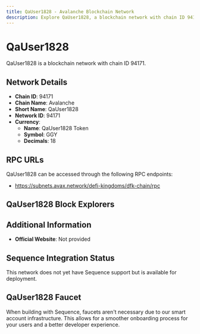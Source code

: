 ```yaml
--- 
title: QaUser1828 - Avalanche Blockchain Network
description: Explore QaUser1828, a blockchain network with chain ID 94171. Learn about its native currency, QaUser1828 Token, and how to interact with the network.
---
```


# QaUser1828

QaUser1828 is a blockchain network with chain ID 94171.

## Network Details

- **Chain ID**: 94171
- **Chain Name**: Avalanche
- **Short Name**: QaUser1828
- **Network ID**: 94171
- **Currency**: 
  - **Name**: QaUser1828 Token
  - **Symbol**: GGY
  - **Decimals**: 18

## RPC URLs

QaUser1828 can be accessed through the following RPC endpoints:

- https://subnets.avax.network/defi-kingdoms/dfk-chain/rpc

## QaUser1828 Block Explorers



## Additional Information

- **Official Website**: Not provided

## Sequence Integration Status

This network does not yet have Sequence support but is available for deployment.

## QaUser1828 Faucet

When building with Sequence, faucets aren't necessary due to our smart account infrastructure. This allows for a smoother onboarding process for your users and a better developer experience.

